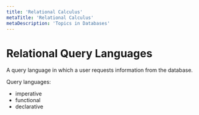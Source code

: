 ```yaml
---
title: 'Relational Calculus'
metaTitle: 'Relational Calculus'
metaDescription: 'Topics in Databases'
---
```


<link
  rel="stylesheet"
  href="https://cdn.jsdelivr.net/npm/katex@0.11.0/dist/katex.min.css"
  integrity="sha384-BdGj8xC2eZkQaxoQ8nSLefg4AV4/AwB3Fj+8SUSo7pnKP6Eoy18liIKTPn9oBYNG"
  crossOrigin="anonymous"
/>

# Relational Query Languages

A query language in which a user requests information from the database.

Query languages:

- imperative
- functional
- declarative
